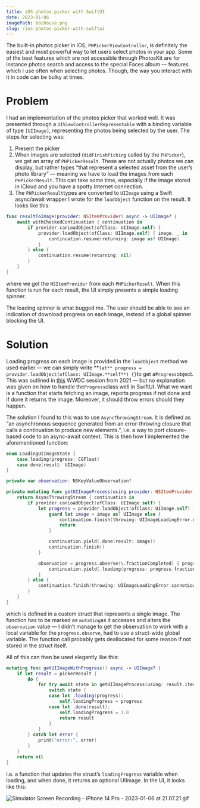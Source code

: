 ```yaml
---
title: iOS photos picker with SwiftUI
date: 2023-01-06
imagePath: boihouse.png
slug: /ios-photos-picker-with-swiftui
---
```


The built-in photos picker in iOS, `PHPickerViewController`, is definitely the easiest and most powerful way to let users select photos in your app. Some of the best features which are not accessible through PhotosKit are for instance photos search and access to the special Faces album — features which I use often when selecting photos. Though, the way you interact with it in code can be bulky at times.

# Problem

I had an implementation of the photos picker that worked well. It was presented through a `UIViewControllerRepresentable` with a binding variable of type `[UIImage]`, representing the photos being selected by the user. The steps for selecting was:

1. Present the picker
2. When images are selected (`didFinishPicking` called by the `PHPicker`), we get an array of `PHPickerResult`. These are not actually photos we can display, but rather types “that represent a selected asset from the user’s photo library” — meaning we have to load the images from each `PHPickerResult`. This can take some time, especially if the image stored in iCloud and you have a spotty Internet connection.
3. The `PHPickerResult`types are converted to `UIImage` using a Swift async/await wrapper I wrote for the `loadObject` function on the result. It looks like this:

```swift
func resultToImage(provider: NSItemProvider) async -> UIImage? {
    await withCheckedContinuation { continuation in
        if provider.canLoadObject(ofClass: UIImage.self) {
            provider.loadObject(ofClass: UIImage.self) { image, _ in
                continuation.resume(returning: image as? UIImage)
            }
        } else {
            continuation.resume(returning: nil)
        }
    }
}
```

where we get the `NSItemProvider` from each `PHPickerResult`. When this function is run for each result, the UI simply presents a simple loading spinner.

The loading spinner is what bugged me. The user should be able to see an indication of download progress on each image, instead of a global spinner blocking the UI.

# Solution

Loading progress on each image is provided in the `loadObject` method we used earlier — we can simply write **`let** progress = provider.loadObject(ofClass: UIImage.**self**) {}`to get a`Progress`object. This was outlined in [this](https://developer.apple.com/videos/play/wwdc2021/10046/) WWDC session from 2021 — but no explanation was given on how to handle the`Progress`class well in SwiftUI. What we want is a function that starts fetching an image, reports progress if not done and if done it returns the image. Moreover, it should throw errors should they happen.

The solution I found to this was to use `AsyncThrowingStream`. It is defined as “an asynchronous sequence generated from an error-throwing closure that calls a continuation to produce new elements.”, i.e. a way to port closure-based code to an async-await context. This is then how I implemented the aforementioned function:

```swift
enum LoadingUIImageState {
    case loading(progress: CGFloat)
    case done(result: UIImage)
}

private var observation: NSKeyValueObservation?

private mutating func getUIImageProcess(using provider: NSItemProvider) -> AsyncThrowingStream<LoadingUIImageState, Error> {
    return AsyncThrowingStream { continuation in
        if provider.canLoadObject(ofClass: UIImage.self) {
            let progress = provider.loadObject(ofClass: UIImage.self) { image, _ in
                guard let image = image as? UIImage else {
                    continuation.finish(throwing: UIImageLoadingError.noImageAvailable)
                    return
                }

                continuation.yield(.done(result: image))
                continuation.finish()
            }

            observation = progress.observe(\.fractionCompleted) { progress, _ in
                continuation.yield(.loading(progress: progress.fractionCompleted))
            }
        } else {
            continuation.finish(throwing: UIImageLoadingError.cannotLoadUIImage)
        }
    }
}
```

which is defined in a custom struct that represents a single image. The function has to be marked as `mutating`as it accesses and alters the `observation` value — I didn’t manage to get the observation to work with a local variable for the `progress.observe`, had to use a struct-wide global variable. The function call probably gets deallocated for some reason if not stored in the struct itself.

All of this can then be used elegantly like this:

```swift
mutating func getUIImageWithProgress() async -> UIImage? {
    if let result = pickerResult {
        do {
            for try await state in getUIImageProcess(using: result.itemProvider) {
                switch state {
                case let .loading(progress):
                    self.loadingProgress = progress
                case let .done(result):
                    self.loadingProgress = 1.0
                    return result
                }
            }
        } catch let error {
            print("error:", error)
        }
    }
    return nil
}
```

i.e. a function that updates the struct’s `loadingProgress` variable when loading, and when done, it returns an optional UIImage. In the UI, it looks like this:

![Simulator Screen Recording - iPhone 14 Pro - 2023-01-06 at 21.07.21.gif](images/Simulator_Screen_Recording_-_iPhone_14_Pro_-_2023-01-06_at_21.07.21.gif)

